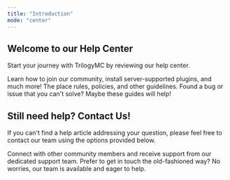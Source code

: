 ```yaml
---
title: "Introduction"
mode: "center"
---
```


## Welcome to our Help Center

Start your journey with TrilogyMC by reviewing our help center.

<Columns cols={3}>
  <Card title="Getting Started" icon="newspaper" iconType="duotone" color="#aa00aa" href="https://help.trilogymc.net/getting-started/requesting-access-to-server">
    Learn how to join our community, install server-supported plugins, and much more!
  </Card>
  <Card title="Rules & Policies" icon="scale-balanced" iconType="duotone" color="#aa00aa" href="https://help.trilogymc.net/rules-polices/community-rules">
    The place rules, policies, and other guidelines.
  </Card>
  <Card title="Troubleshooting & FAQS" icon="bug" iconType="duotone" color="#aa00aa" href="https://help.trilogymc.net/troubleshooting-and-faqs/reporting-bugs-issues">
    Found a bug or issue that you can't solve? Maybe these guides will help!
  </Card>
</Columns>

## Still need help? Contact Us!

If you can't find a help article addressing your question, please feel free to contact our team using the options provided below.

<Columns cols={2}>
  <Card title="Discord" icon="discord" iconType="duotone" color="#aa00aa" href="https://discord.gg/ppxKAVMZ2f">
    Connect with other community members and receive support from our dedicated support team.
  </Card>
  <Card title="Email" icon="envelope" iconType="duotone" color="#aa00aa" href="mailto:help@trilogymc.net">
    Prefer to get in touch the old-fashioned way? No worries, our team is available and eager to help.
  </Card>
</Columns>